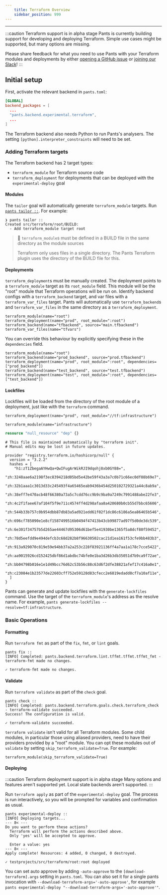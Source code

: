 ```yaml
---
    title: Terraform Overview
    sidebar_position: 999
---
```


---

:::caution Terraform support is in alpha stage
Pants is currently building support for developing and deploying Terraform. Simple use cases might be supported, but many options are missing.

Please share feedback for what you need to use Pants with your Terraform modules and deployments by either [opening a GitHub issue](https://github.com/pantsbuild/pants/issues/new/choose) or [joining our Slack](/community/getting-help)!
:::

## Initial setup

First, activate the relevant backend in `pants.toml`:

```toml title="pants.toml"
[GLOBAL]
backend_packages = [
  ...
  "pants.backend.experimental.terraform",
  ...
]
```

The Terraform backend also needs Python to run Pants's analysers. The setting `[python].interpreter_constraints` will need to be set.

### Adding Terraform targets

The Terraform backend has 2 target types:

- `terraform_module` for Terraform source code
- `terraform_deployment` for deployments that can be deployed with the `experimental-deploy` goal

#### Modules

The `tailor` goal will automatically generate `terraform_module` targets. Run [`pants tailor ::`](../getting-started/initial-configuration.mdx#5-generate-build-files). For example:

```
❯ pants tailor ::
Created src/terraform/root/BUILD:
  - Add terraform_module target root
```

> 🚧 `terraform_module`s must be defined in a BUILD file in the same directory as the module sources
>
> Terraform only uses files in a single directory. The Pants Terraform plugin uses the directory of the BUILD file for this.

#### Deployments

`terraform_deployment`s must be manually created. The deployment points to a `terraform_module` target as its `root_module` field. This module will be the "root" module that Terraform operations will be run on. Identify backend configs with a `terraform_backend` target, and var files with a `terraform_var_files` target. Pants will automatically use `terraform_backend`s and `terraform_var_files` in the same directory as a `terraform_deployment`.

```
terraform_module(name="root")
terraform_deployment(name="prod", root_module=":root")
terraform_backend(name="tfbackend", source="main.tfbackend")
terraform_var_files(name="tfvars")
```

You can override this behaviour by explicitly specifying these in the `dependencies` field.

```
terraform_module(name="root")
terraform_backend(name="prod_backend", source="prod.tfbackend")
terraform_deployment(name="prod", root_module=":root", dependencies=["prod_backend"])
terraform_backend(name="test_backend", source="test.tfbackend")
terraform_deployment(name="test", root_module=":root", dependencies=["test_backend"])
```

#### Lockfiles

Lockfiles will be loaded from the directory of the root module of a deployment, just like with the `terraform` command.

``` prod/BUILD
terraform_deployment(name="prod", root_module="//tf:infrastructure")
```

``` tf/BUILD
terraform_module(name="infrastructure")
```

``` tf/main.tf
resource "null_resource" "dep" {}
```

``` tf/.terraform.lock.hcl
# This file is maintained automatically by "terraform init".
# Manual edits may be lost in future updates.

provider "registry.terraform.io/hashicorp/null" {
  version = "3.2.2"
  hashes = [
    "h1:zT1ZbegaAYHwQa+QwIFugArWikRJI9dqohj8xb0GY88=",
    "zh:3248aae6a2198f3ec8394218d05bd5e42be59f43a3a7c0b71c66ec0df08b69e7",
    "zh:32b1aaa1c3013d33c245493f4a65465eab9436b454d250102729321a44c8ab9a",
    "zh:38eff7e470acb48f66380a73a5c7cdd76cc9b9c9ba9a7249c7991488abe22fe3",
    "zh:4c2f1faee67af104f5f9e711c4574ff4d298afaa8a420680b0cb55d7bbc65606",
    "zh:544b33b757c0b954dbb87db83a5ad921edd61f02f1dc86c6186a5ea86465b546",
    "zh:696cf785090e1e8cf1587499516b0494f47413b43cb99877ad97f5d0de3dc539",
    "zh:6e301f34757b5d265ae44467d95306d61bef5e41930be1365f5a8dcf80f59452",
    "zh:78d5eefdd9e494defcb3c68d282b8f96630502cac21d1ea161f53cfe9bb483b3",
    "zh:913a929070c819e59e94bb37a2a253c228f83921136ff4a7aa1a178c7cce5422",
    "zh:aa9015926cd152425dbf86d1abdbc74bfe0e1ba3d26b3db35051d7b9ca9f72ae",
    "zh:bb04798b016e1e1d49bcc76d62c53b56c88c63d6f2dfe38821afef17c416a0e1",
    "zh:c23084e1b23577de22603cff752e59128d83cfecc2e6819edadd8cf7a10af11e",
  ]
}
```

Pants can generate and update lockfiles with the `generate-lockfiles` command. Use the target of the `terraform_module`'s address as the resolve name. For example, `pants generate-lockfiles --resolve=tf:infrastructure`.

### Basic Operations

#### Formatting

Run `terraform fmt` as part of the `fix`, `fmt`, or `lint` goals.

```
pants fix ::
[INFO] Completed: pants.backend.terraform.lint.tffmt.tffmt.tffmt_fmt - terraform-fmt made no changes.

✓ terraform-fmt made no changes.
```

#### Validate

Run `terraform validate` as part of the `check` goal.

```
pants check ::
[INFO] Completed: pants.backend.terraform.goals.check.terraform_check - terraform-validate succeeded.
Success! The configuration is valid.

✓ terraform-validate succeeded.

```

`terraform validate` isn't valid for all Terraform modules. Some child modules, in particular those using aliased providers, need to have their providers provided by a "root" module. You can opt these modules out of `validate` by setting `skip_terraform_validate=True`. For example:

```
terraform_module(skip_terraform_validate=True)
```

#### Deploying

:::caution Terraform deployment support is in alpha stage
Many options and features aren't supported yet.
Local state backends aren't supported.
:::

Run `terraform apply` as part of the `experimental-deploy` goal. The process is run interactively, so you will be prompted for variables and confirmation as usual.

```
pants experimental-deploy ::
[INFO] Deploying targets...
--- 8< ---
Do you want to perform these actions?
  Terraform will perform the actions described above.
  Only 'yes' will be accepted to approve.

  Enter a value: yes
--- 8< ---
Apply complete! Resources: 4 added, 0 changed, 0 destroyed.

✓ testprojects/src/terraform/root:root deployed
```

You can set auto approve by adding `-auto-approve` to the `[download-terraform].args` setting in `pants.toml`. You can also set it for a single pants invocation with `--download-terraform-args='-auto-approve'`, for example `pants experimental-deploy "--download-terraform-args='-auto-approve'"`.
